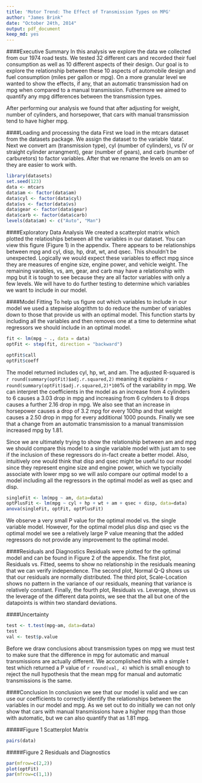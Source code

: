 ```yaml
---
title: 'Motor Trend: The Effect of Transmission Types on MPG'
author: "James Brink"
date: "October 24th, 2014"
output: pdf_document
keep_md: yes
---
```

####Executive Summary
In this analysis we explore the data we collected from our 1974 road tests.  We tested 32 different cars and recorded their fuel consumption as well as 10 different aspects of their design.  Our goal is to explore the relationship between these 10 aspects of automobile design and fuel consumption (miles per gallon or mpg).  On a more granular level we wanted to show the effects, if any, that an automatic transmission had on mpg when compared to a manual transmission.  Futhermore we aimed to quantify any mpg differences between the transmission types.  
  
After performing our analysis we found that after adjusting for weight, number of cylinders, and horsepower, that cars with manual transmission tend to have higher mpg.

####Loading and processing the data
First we load in the mtcars dataset from the datasets package.  We assign the dataset to the variable 'data'. Next we convert am (transmission type), cyl (number of cylinders), vs (V or straight cylinder arrangment), gear (number of gears), and carb (number of carburetors) to factor variables.  After that we rename the levels on am so they are easier to work with.
```r
library(datasets)
set.seed(123)
data <- mtcars
data$am <- factor(data$am)
data$cyl <- factor(data$cyl)
data$vs <- factor(data$vs)
data$gear <- factor(data$gear)
data$carb <- factor(data$carb)
levels(data$am) <- c("Auto", "Man")
```
####Exploratory Data Analysis
We created a scatterplot matrix which plotted the relatioships between all the variables in our dataset.  You can view this figure (Figure 1) in the appendix.  There appears to be relationships between mpg and cyl, disp, hp, drat, wt, and qsec.  This shouldn't be unexpected.  Logically we would expect these variables to effect mpg since they are measures of engine size, engine power, and vehicle weight.  The remaining varables, vs, am, gear, and carb may have a relationship with mpg but it is tough to see because they are all factor variables with only a few levels.  We will have to do further testing to determine which variables we want to include in our model.  

####Model Fitting
To help us figure out which variables to include in our model we used a stepwise alogrithm to do reduce the number of variables down to those that provide us with an optimal model.  This function starts by including all the variables and then removes one at a time to determine what regressors we should include in an optimal model.
```r
fit <- lm(mpg ~ ., data = data)
optFit <- step(fit, direction = "backward")
```
```r
optFit$call
optFit$coeff
```
The model returned includes cyl, hp, wt, and am.  The adjusted R-squared is `r round(summary(optFit)$adj.r.squared,2)` meaning it explains `r round(summary(optFit)$adj.r.squared,2)*100`% of the variability in mpg.  We can interpret the coefficients in the model as an increase from 4 cylinders to 6 causes a 3.03 drop in mpg and increasing from 6 cylnders to 8 drops causes a further 2.16 drop in mpg.  We also see that an increase in horsepower causes a drop of 3.2 mpg for every 100hp and that weight causes a 2.50 drop in mpg for every additional 1000 pounds.  Finally we see that a change from an automatic transmission to a manual transmission increased mpg by 1.81.
  
Since we are ultimately trying to show the relationship between am and mpg we should compare this model to a single variable model with just am to see if the inclusion of these regressors do in-fact create a better model.  Also, intuitively one would think that disp and qsec might be useful to our model since they represent engine size and engine power, which we typcially associate with lower mpg so we will aslo compare our optimal model to a model including all the regressors in the optimal model as well as qsec and disp.
```r
singleFit <- lm(mpg ~ am, data=data)
optPlusFit <- lm(mpg ~ cyl + hp + wt + am + qsec + disp, data=data)
anova(singleFit, optFit, optPlusFit)
```
We observe a very small P value for the optimal model vs. the single variable model.  However, for the optimal model plus disp and qsec vs the optimal model we see a relatively large P value meaning that the added regressors do not provide any improvement to the optimal model.

####Residuals and Diagnostics
Residuals were plotted for the optimal model and can be found in Figure 2 of the appendix.  The first plot, Residuals vs. Fitted, seems to show no relationship in the residuals meaning that we can verify independence.  The second plot, Normal Q-Q shows us that our residuals are normally distributed.  The third plot, Scale-Location shows no pattern in the variance of our residuals, meaning that variance is relatively constant.  Finally, the fourth plot, Residuals vs. Leverage, shows us the leverage of the different data points, we see that the all but one of the datapoints is within two standard deviations.


####Uncertainty
```r
test <- t.test(mpg~am, data=data)
test
val <- test$p.value
```
Before we draw conclusions about transmission types on mpg we must test to make sure that the difference in mpg for automatic and manual transmissions are actually different.  We accomplished this with a simple t test which returned a P value of `r round(val, 4)` which is small enough to reject the null hypothesis that the mean mpg for manual and automatic transmissions is the same. 


####Conclusion
In conclusion we see that our model is valid and we can use our coefficients to correctly identify the relationships between the variables in our model and mpg.  As we set out to do initially we can not only show that cars with manual transmissions have a higher mpg than those with automatic, but we can also quantify that as 1.81 mpg.
  

#####Figure 1
Scatterplot Matrix  
```r
pairs(data)
```

#####Figure 2
Residuals and Diagnostics  
```r
par(mfrow=c(2,2))
plot(optFit)
par(mfrow=c(1,1))
```